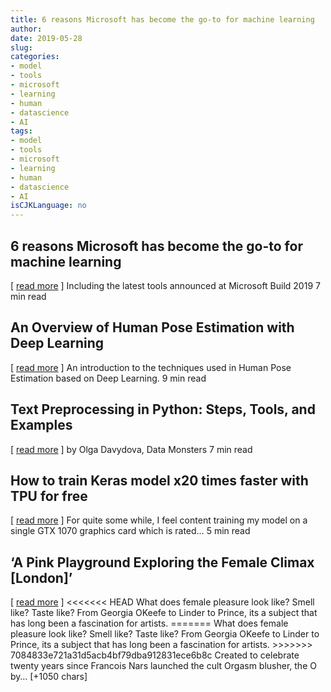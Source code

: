 ```yaml
---
title: 6 reasons Microsoft has become the go-to for machine learning   
author: 
date: 2019-05-28
slug: 
categories: 
- model
- tools
- microsoft
- learning
- human
- datascience
- AI
tags: 
- model
- tools
- microsoft
- learning
- human
- datascience
- AI
isCJKLanguage: no 
---
```


## 6 reasons Microsoft has become the go-to for machine learning   
[ <a href="https://medium.com/@alyse.sue/6-reasons-microsoft-has-become-the-go-to-for-machine-learning-e642864ef5f5" target="_blank">read more</a> ] 
  Including the latest tools announced at Microsoft Build 2019 7 min read 




## An Overview of Human Pose Estimation with Deep Learning   
[ <a href="https://medium.com/@thatbrguy/an-overview-of-human-pose-estimation-with-deep-learning-d49eb656739b" target="_blank">read more</a> ] 
  An introduction to the techniques used in Human Pose Estimation based on Deep Learning. 9 min read 




## Text Preprocessing in Python: Steps, Tools, and Examples   
[ <a href="https://medium.com/@datamonsters/text-preprocessing-in-python-steps-tools-and-examples-bf025f872908" target="_blank">read more</a> ] 
  by Olga Davydova, Data Monsters 7 min read 




## How to train Keras model x20 times faster with TPU for free   
[ <a href="https://medium.com/@chengweizhang2012/how-to-train-keras-model-x20-times-faster-with-tpu-for-free-cac6cf5089cb" target="_blank">read more</a> ] 
  For quite some while, I feel content training my model on a single GTX 1070 graphics card which is rated… 5 min read 




## 'A Pink Playground Exploring the Female Climax [London]' 
 [ <a href="https://trendland.com/a-pink-playground-exploring-the-female-climax-london/" target="_blank">read more</a> ]
<<<<<<< HEAD
What does female pleasure look like? Smell like? Taste like? From Georgia OKeefe to Linder to Prince, its a subject that has long been a fascination for artists.
=======
What does female pleasure look like? Smell like? Taste like? From Georgia OKeefe to Linder to Prince, its a subject that has long been a fascination for artists.
>>>>>>> 7084833e721a31d5acb4bf79dba912831ece6b8c
Created to celebrate twenty years since Francois Nars launched the cult Orgasm blusher, the O by… [+1050 chars] 


